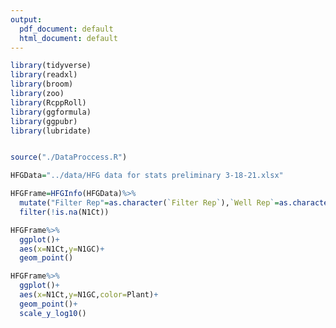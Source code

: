 ```yaml
---
output:
  pdf_document: default
  html_document: default
---
```

```r
library(tidyverse)
library(readxl)
library(broom)
library(zoo)
library(RcppRoll)
library(ggformula)
library(ggpubr)
library(lubridate)


source("./DataProccess.R")

HFGData="../data/HFG data for stats preliminary 3-18-21.xlsx"

HFGFrame=HFGInfo(HFGData)%>%
  mutate("Filter Rep"=as.character(`Filter Rep`),`Well Rep`=as.character(`Well Rep`))%>%
  filter(!is.na(N1Ct))
```



```r
HFGFrame%>%
  ggplot()+
  aes(x=N1Ct,y=N1GC)+
  geom_point()

HFGFrame%>%
  ggplot()+
  aes(x=N1Ct,y=N1GC,color=Plant)+
  geom_point()+
  scale_y_log10()

```